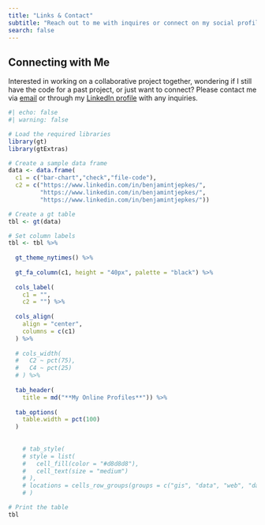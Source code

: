 ```yaml
---
title: "Links & Contact"
subtitle: "Reach out to me with inquires or connect on my social profiles."
search: false
---
```


## Connecting with Me

Interested in working on a collaborative project together, wondering if I still have the code for a past project, or just want to connect? Please contact me via [email](mailto:benjamin.tjepkes+websitecontact@gmail.com) or through my [LinkedIn profile](https://www.linkedin.com/in/benjamintjepkes/) with any inquiries.

```r
#| echo: false
#| warning: false

# Load the required libraries
library(gt)
library(gtExtras)

# Create a sample data frame
data <- data.frame(
  c1 = c("bar-chart","check","file-code"),
  c2 = c("https://www.linkedin.com/in/benjamintjepkes/",
         "https://www.linkedin.com/in/benjamintjepkes/",
         "https://www.linkedin.com/in/benjamintjepkes/"))

# Create a gt table
tbl <- gt(data)

# Set column labels
tbl <- tbl %>%
  
  gt_theme_nytimes() %>% 
  
  gt_fa_column(c1, height = "40px", palette = "black") %>% 
  
  cols_label(
    c1 = "",
    c2 = "") %>% 
  
  cols_align(
    align = "center",
    columns = c(c1)
  ) %>% 
  
  # cols_width(
  #   C2 ~ pct(75),
  #   C4 ~ pct(25)
  # ) %>% 
  
  tab_header(
    title = md("**My Online Profiles**")) %>% 
  
  tab_options(
    table.width = pct(100)
  ) 
    
    
    # tab_style(
    # style = list(
    #   cell_fill(color = "#d8d8d8"),
    #   cell_text(size = "medium")
    # ),
    # locations = cells_row_groups(groups = c("gis", "data", "web", "data-mgmnt", "research", "project", "conservation"))
    # )

# Print the table
tbl

```